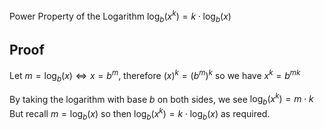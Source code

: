 Power Property of the Logarithm <math display="block">\log_{b}(x^{k})=k  \cdot  \log_{b}(x)</math>

== Proof ==

Let <math display="inline">m = \log_{b}(x) \Leftrightarrow x = b^{m}</math>, therefore <math display="inline">\left( x \right)^{k} = \left( b^{m} \right)^{k}</math> so we have <math display="block">x ^{k}=b^{mk}</math>

By taking the logarithm with base <math display="inline">b</math> on both sides, we see <math display="block">\log_{b}(x^{k})=m  \cdot k</math> But recall <math display="inline">m = \log_{b}(x)</math> so then <math display="block">\log_{b}(x^{k})= k  \cdot  \log_{b}(x)</math> as required.

{{Knowledge Metadata|Logarithms|Proposition}}